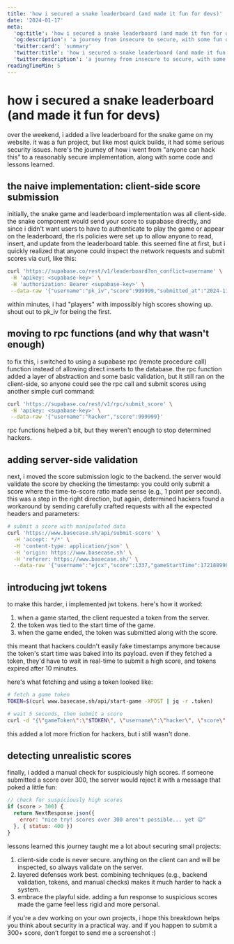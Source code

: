 ```yaml
---
title: 'how i secured a snake leaderboard (and made it fun for devs)'
date: '2024-01-17'
meta:
  'og:title': 'how i secured a snake leaderboard (and made it fun for devs)'
  'og:description': 'a journey from insecure to secure, with some fun dev easter eggs along the way'
  'twitter:card': 'summary'
  'twitter:title': 'how i secured a snake leaderboard (and made it fun for devs)'
  'twitter:description': 'a journey from insecure to secure, with some fun dev easter eggs along the way'
readingTimeMin: 5
---
```


# how i secured a snake leaderboard (and made it fun for devs)

over the weekend, i added a live leaderboard for the snake game on my website. it was a fun project, but like most quick builds, it had some serious security issues. here's the journey of how i went from "anyone can hack this" to a reasonably secure implementation, along with some code and lessons learned.

## the naive implementation: client-side score submission

initially, the snake game and leaderboard implementation was all client-side. the snake component would send your score to supabase directly, and since i didn't want users to have to authenticate to play the game or appear on the leaderboard, the rls policies were set up to allow anyone to read, insert, and update from the leaderboard table. this seemed fine at first, but i quickly realized that anyone could inspect the network requests and submit scores via curl, like this:

```bash
curl 'https://supabase.co/rest/v1/leaderboard?on_conflict=username' \
 -H 'apikey: <supabase-key>' \
 -H 'authorization: Bearer <supabase-key>' \
 --data-raw '{"username":"pk_iv","score":999999,"submitted_at":"2024-11-17T17:45:22.381Z"}'
```

within minutes, i had "players" with impossibly high scores showing up. shout out to pk_iv for being the first.

## moving to rpc functions (and why that wasn't enough)

to fix this, i switched to using a supabase rpc (remote procedure call) function instead of allowing direct inserts to the database. the rpc function added a layer of abstraction and some basic validation, but it still ran on the client-side, so anyone could see the rpc call and submit scores using another simple curl command:

```bash
curl 'https://supabase.co/rest/v1/rpc/submit_score' \
 -H 'apikey: <supabase-key>' \
 --data-raw '{"username":"hacker","score":999999}'
```

rpc functions helped a bit, but they weren't enough to stop determined hackers.

## adding server-side validation

next, i moved the score submission logic to the backend. the server would validate the score by checking the timestamp: you could only submit a score where the time-to-score ratio made sense (e.g., 1 point per second). this was a step in the right direction, but again, determined hackers found a workaround by sending carefully crafted requests with all the expected headers and parameters:

```bash
# submit a score with manipulated data
curl 'https://www.basecase.sh/api/submit-score' \
  -H 'accept: */*' \
  -H 'content-type: application/json' \
  -H 'origin: https://www.basecase.sh' \
  -H 'referer: https://www.basecase.sh/' \
  --data-raw '{"username":"ejcx","score":1337,"gameStartTime":1721889984973}'
```

## introducing jwt tokens

to make this harder, i implemented jwt tokens. here's how it worked:

1. when a game started, the client requested a token from the server.
2. the token was tied to the start time of the game.
3. when the game ended, the token was submitted along with the score.

this meant that hackers couldn't easily fake timestamps anymore because the token's start time was baked into its payload. even if they fetched a token, they'd have to wait in real-time to submit a high score, and tokens expired after 10 minutes.

here's what fetching and using a token looked like:

```bash
# fetch a game token
TOKEN=$(curl www.basecase.sh/api/start-game -XPOST | jq -r .token)

# wait 5 seconds, then submit a score
curl -d "{\"gameToken\":\"$TOKEN\", \"username\":\"hacker\", \"score\":5}" www.basecase.sh/api/submit-score
```

this added a lot more friction for hackers, but i still wasn't done.

## detecting unrealistic scores

finally, i added a manual check for suspiciously high scores. if someone submitted a score over 300, the server would reject it with a message that poked a little fun:

```javascript
// check for suspiciously high scores
if (score > 300) {
  return NextResponse.json({ 
    error: "nice try! scores over 300 aren't possible... yet 😉" 
  }, { status: 400 })
}
```

lessons learned
this journey taught me a lot about securing small projects:

1. client-side code is never secure. anything on the client can and will be inspected, so always validate on the server.
2. layered defenses work best. combining techniques (e.g., backend validation, tokens, and manual checks) makes it much harder to hack a system.
3. embrace the playful side. adding a fun response to suspicious scores made the game feel less rigid and more personal.

if you're a dev working on your own projects, i hope this breakdown helps you think about security in a practical way. and if you happen to submit a 300+ score, don’t forget to send me a screenshot :)
